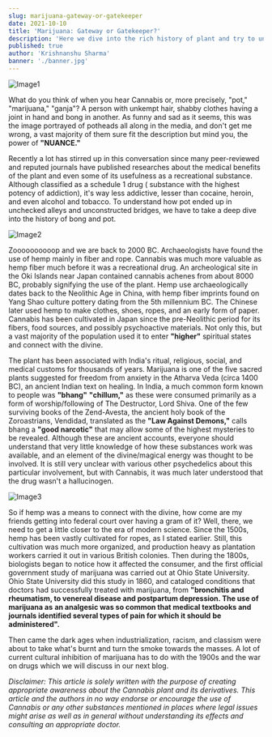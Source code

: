 ```yaml
---
slug: marijuana-gateway-or-gatekeeper
date: 2021-10-10
title: 'Marijuana: Gateway or Gatekeeper?'
description: 'Here we dive into the rich history of plant and try to understand about it.'
published: true
author: 'Krishnanshu Sharma'
banner: './banner.jpg'
---
```


![Image1](./image1.jpg)


What do you think of when you hear Cannabis or, more precisely, "pot," "marijuana," "ganja"? A person with unkempt
hair, shabby clothes having a joint in hand and bong in another. As funny and sad as it seems, this was the image
portrayed of potheads all along in the media, and don't get me wrong, a vast majority of them sure fit the description
but mind you, the power of **"NUANCE."**

Recently a lot has stirred up in this conversation since many peer-reviewed and reputed journals have published
researches about the medical benefits of the plant and even some of its usefulness as a recreational substance.
Although classified as a schedule 1 drug ( substance with the highest potency of addiction), it's way less addictive,
lesser than cocaine, heroin, and even alcohol and tobacco. To understand how pot ended up in unchecked alleys and
unconstructed bridges, we have to take a deep dive into the history of bong and pot.

![Image2](./image2.jpg)

Zoooooooooop and we are back to 2000 BC. Archaeologists have found the use of hemp mainly in fiber and rope. Cannabis
was much more valuable as hemp fiber much before it was a recreational drug. An archeological site in the Oki Islands
near Japan contained cannabis achenes from about 8000 BC, probably signifying the use of the plant. Hemp use
archaeologically dates back to the Neolithic Age in China, with hemp fiber imprints found on Yang Shao culture
pottery dating from the 5th millennium BC. The Chinese later used hemp to make clothes, shoes, ropes, and an early
form of paper. Cannabis has been cultivated in Japan since the pre-Neolithic period for its fibers, food sources,
and possibly psychoactive materials. Not only this, but a vast majority of the population used it to enter **"higher"**
spiritual states and connect with the divine.

The plant has been associated with India's ritual, religious, social, and medical customs for thousands of years.
Marijuana is one of the five sacred plants suggested for freedom from anxiety in the Atharva Veda (circa 1400 BC),
an ancient Indian text on healing. In India, a much common form known to people was **"bhang"** **"chillum,"** as these were
consumed primarily as a form of worship/following of The Destructor, Lord Shiva. One of the few surviving books of the
Zend-Avesta, the ancient holy book of the Zoroastrians, Vendidad, translated as the **"Law Against Demons,"** calls bhang
a **"good narcotic"** that may allow some of the highest mysteries to be revealed. Although these are ancient accounts,
everyone should understand that very little knowledge of how these substances work was available, and an element of
the divine/magical energy was thought to be involved. It is still very unclear with various other psychedelics about
this particular involvement, but with Cannabis, it was much later understood that the drug wasn't a hallucinogen.

![Image3](./image3.jpg)

So if hemp was a means to connect with the divine, how come are my friends getting into federal court over having a
gram of it? Well, there, we need to get a little closer to the era of modern science. Since the 1500s, hemp has been
vastly cultivated for ropes, as I stated earlier. Still, this cultivation was much more organized, and production heavy
as plantation workers carried it out in various British colonies. Then during the 1800s, biologists began to notice how
it affected the consumer, and the first official government study of marijuana was carried out at Ohio State University.
Ohio State University did this study in 1860, and cataloged conditions that doctors had successfully treated with
marijuana, from **"bronchitis and rheumatism, to venereal disease and postpartum depression. The use of marijuana as**
**an analgesic was so common that medical textbooks and journals identified several types of pain for which it should**
**be administered".**

Then came the dark ages when industrialization, racism, and classism were about to take what's burnt and turn the
smoke towards the masses. A lot of current cultural inhibition of marijuana has to do with the 1900s and the war on
drugs which we will discuss in our next blog.

_Disclaimer: This article is solely written with the purpose of creating appropriate awareness about the Cannabis_
_plant and its derivatives. This article and the authors in no way endorse or encourage the use of Cannabis or any_
_other substances mentioned in places where legal issues might arise as well as in general without understanding its_
_effects and consulting an appropriate doctor._
